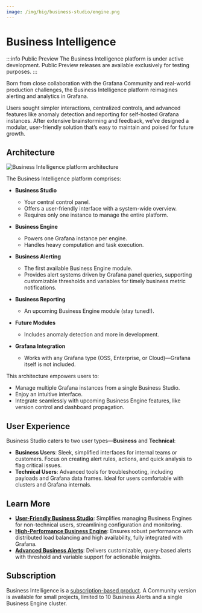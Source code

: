 ```yaml
---
image: /img/big/business-studio/engine.png
---
```



# Business Intelligence

:::info Public Preview
The Business Intelligence platform is under active development. Public Preview releases are available exclusively for testing purposes.
:::

Born from close collaboration with the Grafana Community and real-world production challenges, the Business Intelligence platform reimagines alerting and analytics in Grafana.

Users sought simpler interactions, centralized controls, and advanced features like anomaly detection and reporting for self-hosted Grafana instances. After extensive brainstorming and feedback, we’ve designed a modular, user-friendly solution that’s easy to maintain and poised for future growth.

## Architecture

<Image
  title="Business Intelligence platform architecture"
  src="/img/big/platform.png"
/>

The Business Intelligence platform comprises:

- **Business Studio**

  - Your central control panel.
  - Offers a user-friendly interface with a system-wide overview.
  - Requires only one instance to manage the entire platform.

- **Business Engine**

  - Powers one Grafana instance per engine.
  - Handles heavy computation and task execution.

- **Business Alerting**

  - The first available Business Engine module.
  - Provides alert systems driven by Grafana panel queries, supporting customizable thresholds and variables for timely business metric notifications.

- **Business Reporting**

  - An upcoming Business Engine module (stay tuned!).

- **Future Modules**

  - Includes anomaly detection and more in development.

- **Grafana Integration**
  - Works with any Grafana type (OSS, Enterprise, or Cloud)—Grafana itself is not included.

This architecture empowers users to:

- Manage multiple Grafana instances from a single Business Studio.
- Enjoy an intuitive interface.
- Integrate seamlessly with upcoming Business Engine features, like version control and dashboard propagation.

## User Experience

Business Studio caters to two user types—**Business** and **Technical**:

- **Business Users**: Sleek, simplified interfaces for internal teams or customers. Focus on creating alert rules, actions, and quick analysis to flag critical issues.
- **Technical Users**: Advanced tools for troubleshooting, including payloads and Grafana data frames. Ideal for users comfortable with clusters and Grafana internals.

## Learn More

- **[User-Friendly Business Studio](/big/studio)**: Simplifies managing Business Engines for non-technical users, streamlining configuration and monitoring.
- **[High-Performance Business Engine](/big/engine)**: Ensures robust performance with distributed load balancing and high availability, fully integrated with Grafana.
- **[Advanced Business Alerts](/big/alerting)**: Delivers customizable, query-based alerts with threshold and variable support for actionable insights.

## Subscription

Business Intelligence is a [subscription-based product](/pricing/). A Community version is available for small projects, limited to 10 Business Alerts and a single Business Engine cluster.

<Feedback />
